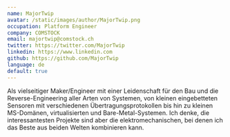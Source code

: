 ```yaml
---
name: MajorTwip
avatar: /static/images/author/MajorTwip.png
occupation: Platform Engineer
company: COMSTOCK
email: majortwip@comstock.ch
twitter: https://twitter.com/MajorTwip
linkedin: https://www.linkedin.com
github: https://github.com/MajorTwip
language: de
default: true
---
```



Als vielseitiger Maker/Engineer mit einer Leidenschaft für den Bau und die Reverse-Engineering aller Arten von Systemen,
von kleinen eingebetteten Sensoren mit verschiedenen Übertragungsprotokollen bis hin zu kleinen MS-Domänen, virtualisierten und Bare-Metal-Systemen.
Ich denke, die interessantesten Projekte sind aber die elektromechanischen, bei denen ich das Beste aus beiden Welten kombinieren kann.